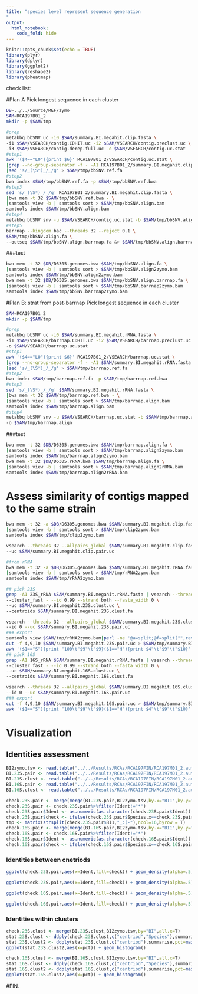 ```yaml
---
title: "species level represent sequence generation
"
output:
  html_notebook:
    code_fold: hide
---
```


```r
knitr::opts_chunk$set(echo = TRUE)
library(plyr)
library(dplyr)
library(ggplot2)
library(reshape2)
library(pheatmap)
```

check list:

#Plan A
Pick longest sequence in each cluster
```bash
DB=../../Source/REF/zymo
SAM=RCA197B01_2
mkdir -p $SAM/tmp

#prep
metabbq bbSNV uc -i0 $SAM/summary.BI.megahit.clip.fasta \
-i1 $SAM/VSEARCH/contig.CDHIT.uc -i2 $SAM/VSEARCH/contig.preclust.uc \
-i3 $SAM/VSEARCH/contig.derep.full.uc -o $SAM/VSEARCH/contig.uc.stat
#step1
awk '($4=="L0"){print $6}' RCA197B01_2/VSEARCH/contig.uc.stat \
|grep --no-group-separator -f - -A1 RCA197B01_2/summary.BI.megahit.clip.fasta \
|sed 's/_(\S*)_/_/g' > $SAM/tmp/bbSNV.ref.fa
#step2
bwa index $SAM/tmp/bbSNV.ref.fa -p $SAM/tmp/bbSNV.ref.bwa
#step3
sed 's/_(\S*)_/_/g' RCA197B01_2/summary.BI.megahit.clip.fasta \
|bwa mem -t 32 $SAM/tmp/bbSNV.ref.bwa - \
|samtools view -b | samtools sort > $SAM/tmp/bbSNV.align.bam
samtools index $SAM/tmp/bbSNV.align.bam
#step4
metabbq bbSNV snv -u $SAM/VSEARCH/contig.uc.stat -b $SAM/tmp/bbSNV.align.bam -o $SAM/tmp/bbSNV.align
#step5
barrnap --kingdom bac --threads 32 --reject 0.1 \
$SAM/tmp/bbSNV.align.fa \
--outseq $SAM/tmp/bbSNV.align.barrnap.fa &> $SAM/tmp/bbSNV.align.barrnap.log
```

###test
```bash
bwa mem -t 32 $DB/D6305.genomes.bwa $SAM/tmp/bbSNV.align.fa \
|samtools view -b | samtools sort > $SAM/tmp/bbSNV.align2zymo.bam
samtools index $SAM/tmp/bbSNV.align2zymo.bam
bwa mem -t 32 $DB/D6305.genomes.bwa $SAM/tmp/bbSNV.align.barrnap.fa \
|samtools view -b | samtools sort > $SAM/tmp/bbSNV.barrnap2zymo.bam
samtools index $SAM/tmp/bbSNV.barrnap2zymo.bam
```

#Plan B: strat from post-barrnap
Pick longest sequence in each cluster
```bash
SAM=RCA197B01_2
mkdir -p $SAM/tmp

#prep
metabbq bbSNV uc -i0 $SAM/summary.BI.megahit.rRNA.fasta \
-i1 $SAM/VSEARCH/barrnap.CDHIT.uc -i2 $SAM/VSEARCH/barrnap.preclust.uc \
-o $SAM/VSEARCH/barrnap.uc.stat
#step1
awk '($4=="L0"){print $6}' RCA197B01_2/VSEARCH/barrnap.uc.stat \
|grep --no-group-separator -f - -A1 $SAM/summary.BI.megahit.rRNA.fasta \
|sed 's/_(\S*)_/_/g' > $SAM/tmp/barrnap.ref.fa
#step2
bwa index $SAM/tmp/barrnap.ref.fa -p $SAM/tmp/barrnap.ref.bwa
#step3
sed 's/_(\S*)_/_/g' $SAM/summary.BI.megahit.rRNA.fasta \
|bwa mem -t 32 $SAM/tmp/barrnap.ref.bwa - \
|samtools view -b | samtools sort > $SAM/tmp/barrnap.align.bam
samtools index $SAM/tmp/barrnap.align.bam
#step4
metabbq bbSNV snv -u $SAM/VSEARCH/barrnap.uc.stat -b $SAM/tmp/barrnap.align.bam \
-o $SAM/tmp/barrnap.align
```

###test
```bash
bwa mem -t 32 $DB/D6305.genomes.bwa $SAM/tmp/barrnap.align.fa \
|samtools view -b | samtools sort > $SAM/tmp/barrnap.align2zymo.bam
samtools index $SAM/tmp/barrnap.align2zymo.bam
bwa mem -t 32 $DB/D6305.rRNA.bwa $SAM/tmp/barrnap.align.fa \
|samtools view -b | samtools sort > $SAM/tmp/barrnap.align2rRNA.bam
samtools index $SAM/tmp/barrnap.align2rRNA.bam
```

# Assess similarity of contigs mapped to the same strain
```bash
bwa mem -t 32 -a $DB/D6305.genomes.bwa $SAM/summary.BI.megahit.clip.fasta \
|samtools view -b | samtools sort > $SAM/tmp/clip2zymo.bam
samtools index $SAM/tmp/clip2zymo.bam

vsearch --threads 32 --allpairs_global $SAM/summary.BI.megahit.clip.fasta --id 0.9 \
--uc $SAM/summary.BI.megahit.clip.pair.uc

#from rRNA
bwa mem -t 32 -a $DB/D6305.genomes.bwa $SAM/summary.BI.megahit.rRNA.fasta \
|samtools view -b | samtools sort > $SAM/tmp/rRNA2zymo.bam
samtools index $SAM/tmp/rRNA2zymo.bam

## pick 23S
grep -A1 23S_rRNA $SAM/summary.BI.megahit.rRNA.fasta | vsearch --threads 32 \
--cluster_fast - --id 0.99 --strand both --fasta_width 0 \
--uc $SAM/summary.BI.megahit.23S.clust.uc \
--centroids $SAM/summary.BI.megahit.23S.clust.fa

vsearch --threads 32 --allpairs_global $SAM/summary.BI.megahit.23S.clust.fa \
--id 0 --uc $SAM/summary.BI.megahit.23S.pair.uc
### export
samtools view $SAM/tmp/rRNA2zymo.bam|perl -ne '@a=split;@f=split("",reverse sprintf("%012b",$a[1]));if($f[8] eq 0 && $f[11] eq 0){print "$a[0]\t$a[2]\n"}' > $SAM/tmp/rRNA2zymo.stat
cut -f 4,9,10 $SAM/summary.BI.megahit.23S.pair.uc > $SAM/tmp/summary.BI.megahit.23S.pair.stat
awk '($1=="S"){print "100\t"$9"\t"$9}($1=="H"){print $4"\t"$9"\t"$10}' $SAM/summary.BI.megahit.23S.clust.uc > $SAM/tmp/summary.BI.megahit.23S.clust.stat
## pick 16S
grep -A1 16S_rRNA $SAM/summary.BI.megahit.rRNA.fasta | vsearch --threads 32 \
--cluster_fast - --id 0.99 --strand both --fasta_width 0 \
--uc $SAM/summary.BI.megahit.16S.clust.uc \
--centroids $SAM/summary.BI.megahit.16S.clust.fa

vsearch --threads 32 --allpairs_global $SAM/summary.BI.megahit.16S.clust.fa \
--id 0 --uc $SAM/summary.BI.megahit.16S.pair.uc
### export
cut -f 4,9,10 $SAM/summary.BI.megahit.16S.pair.uc > $SAM/tmp/summary.BI.megahit.16S.pair.stat
awk '($1=="S"){print "100\t"$9"\t"$9}($1=="H"){print $4"\t"$9"\t"$10}' $SAM/summary.BI.megahit.16S.clust.uc > $SAM/tmp/summary.BI.megahit.16S.clust.stat
```



# Visualization  
## Identities assessment

```r
BI2zymo.tsv <- read.table("../../Results/RCAs/RCA197FIN/RCA197M01_2.auto_removed_Ad/tmp/rRNA2zymo.stat",col.names = c("BI","Species"),as.is =T)
BI.23S.pair <- read.table("../../Results/RCAs/RCA197FIN/RCA197M01_2.auto_removed_Ad/tmp/summary.BI.megahit.23S.pair.stat", col.names = c("Ident","BI1","BI2"),as.is =T)
BI.23S.clust <- read.table("../../Results/RCAs/RCA197FIN/RCA197M01_2.auto_removed_Ad/tmp/summary.BI.megahit.23S.clust.stat", col.names = c("Ident","BI","centriod"),as.is =T)
BI.16S.pair <- read.table("../../Results/RCAs/RCA197FIN/RCA197M01_2.auto_removed_Ad/tmp/summary.BI.megahit.16S.pair.stat", col.names = c("Ident","BI1","BI2"),as.is =T)
BI.16S.clust <- read.table("../../Results/RCAs/RCA197FIN/RCA197M01_2.auto_removed_Ad/tmp/summary.BI.megahit.16S.clust.stat", col.names = c("Ident","BI","centriod"),as.is =T)

```

```r
check.23S.pair <- merge(merge(BI.23S.pair,BI2zymo.tsv,by.x="BI1",by.y="BI",all.x=T),BI2zymo.tsv,by.x="BI2",by.y="BI",all.x=T)
check.23S.pair <- check.23S.pair%>%filter(Ident!="*")
check.23S.pair$Ident <- as.numeric(as.character(check.23S.pair$Ident))
check.23S.pair$check <- ifelse(check.23S.pair$Species.x==check.23S.pair$Species.y,"SAME","DIFF")
tmp <- matrix(strsplit(check.23S.pair$BI1,"_:(-"),ncol=16,byrow = T)
check.16S.pair <- merge(merge(BI.16S.pair,BI2zymo.tsv,by.x="BI1",by.y="BI",all.x=T),BI2zymo.tsv,by.x="BI2",by.y="BI",all.x=T)
check.16S.pair <- check.16S.pair%>%filter(Ident!="*")
check.16S.pair$Ident <- as.numeric(as.character(check.16S.pair$Ident))
check.16S.pair$check <- ifelse(check.16S.pair$Species.x==check.16S.pair$Species.y,"SAME","DIFF")

```

### Identities between cnetriods
```r
ggplot(check.23S.pair,aes(x=Ident,fill=check)) + geom_density(alpha=.5)

ggplot(check.23S.pair,aes(x=Ident,fill=check)) + geom_density(alpha=.5) + scale_x_continuous(breaks=seq(80,100,2),limits=c(80,100))
```


```r
ggplot(check.16S.pair,aes(x=Ident,fill=check)) + geom_density(alpha=.5)

ggplot(check.16S.pair,aes(x=Ident,fill=check)) + geom_density(alpha=.5) + scale_x_continuous(breaks=seq(70,100,2),limits=c(70,100))
```
### Identities within clusters
```r
check.23S.clust <- merge(BI.23S.clust,BI2zymo.tsv,by="BI",all.x=T)
stat.23S.clust <- ddply(check.23S.clust,c("centriod","Species"),summarise,count=length(BI))
stat.23S.clust2 <- ddply(stat.23S.clust,c("centriod"),summarise,pct=max(count)/sum(count))
ggplot(stat.23S.clust2,aes(x=pct)) + geom_histogram()
```

```r
check.16S.clust <- merge(BI.16S.clust,BI2zymo.tsv,by="BI",all.x=T)
stat.16S.clust <- ddply(check.16S.clust,c("centriod","Species"),summarise,count=length(BI))
stat.16S.clust2 <- ddply(stat.16S.clust,c("centriod"),summarise,pct=max(count)/sum(count))
ggplot(stat.16S.clust2,aes(x=pct)) + geom_histogram()
```







#FIN.